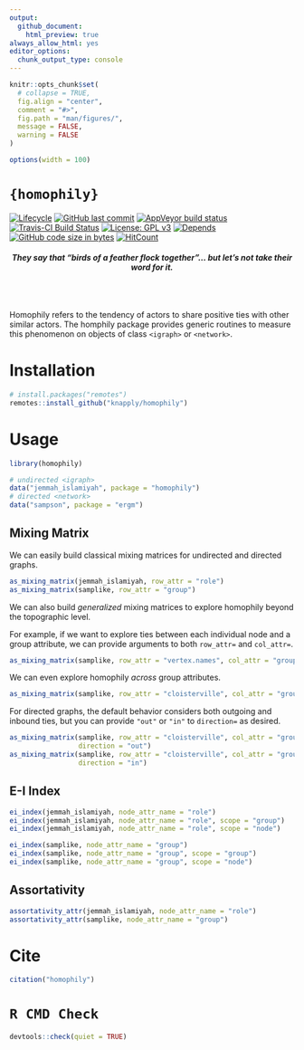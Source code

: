```yaml
---
output:
  github_document:
    html_preview: true
always_allow_html: yes
editor_options: 
  chunk_output_type: console
---
```


<!-- README.Rmd generates README.md. -->

```r
knitr::opts_chunk$set(
  # collapse = TRUE,
  fig.align = "center",
  comment = "#>",
  fig.path = "man/figures/",
  message = FALSE,
  warning = FALSE
)

options(width = 100)
```


# `{homophily}`

<!-- badges: start -->
[![Lifecycle](https://img.shields.io/badge/lifecycle-experimental-orange.svg)](https://www.tidyverse.org/lifecycle/#experimental)
[![GitHub last commit](https://img.shields.io/github/last-commit/knapply/homophily.svg)](https://github.com/knapply/homophily/commits/master)
<!-- [![Codecov test coverage](https://codecov.io/gh/knapply/homophily/branch/master/graph/badge.svg)](https://codecov.io/gh/knapply/homophily?branch=master) -->
[![AppVeyor build status](https://ci.appveyor.com/api/projects/status/github/knapply/homophily?branch=master&svg=true)](https://ci.appveyor.com/project/knapply/homophily)
[![Travis-CI Build Status](https://travis-ci.org/knapply/homophily.svg?branch=master)](https://travis-ci.org/knapply/homophily)
[![License: GPL v3](https://img.shields.io/badge/License-GPLv3-blue.svg)](https://www.gnu.org/licenses/gpl-3.0)
[![Depends](https://img.shields.io/badge/Depends-GNU_R>=3.6-blue.svg)](https://www.r-project.org/)
[![GitHub code size in bytes](https://img.shields.io/github/languages/code-size/knapply/homophily.svg)](https://github.com/knapply/homophily)
[![HitCount](http://hits.dwyl.io/knapply/homophily.svg)](http://hits.dwyl.io/knapply/homophily)
<!-- badges: end -->


<center>
  <h4>
    <i>
      They say that "birds of a feather flock together"... but let's not take their word for it.
    </i>
  </h4>
</center>

<br><br>

Homophily refers to the tendency of actors to share positive ties with other similar actors. The homphily package provides generic routines to measure this phenomenon on objects of class `<igraph>` or `<network>`.
    

# Installation

```r
# install.packages("remotes")
remotes::install_github("knapply/homophily")
```

# Usage

```r
library(homophily)
```

```r
# undirected <igraph>
data("jemmah_islamiyah", package = "homophily")
# directed <network>
data("sampson", package = "ergm")
```


## Mixing Matrix

We can easily build classical mixing matrices for undirected and directed graphs.

```r
as_mixing_matrix(jemmah_islamiyah, row_attr = "role")
as_mixing_matrix(samplike, row_attr = "group")
```

We can also build _generalized_ mixing matrices to explore homophily beyond the topographic level.

For example, if we want to explore ties between each individual node and a group attribute, we can provide arguments to both `row_attr=` and `col_attr=`.

```r
as_mixing_matrix(samplike, row_attr = "vertex.names", col_attr = "group")
```

We can even explore homophily _across_ group attributes.

```r
as_mixing_matrix(samplike, row_attr = "cloisterville", col_attr = "group")
```


For directed graphs, the default behavior considers both outgoing and inbound ties, but you can provide `"out"` or `"in"` to `direction=` as desired.

```r
as_mixing_matrix(samplike, row_attr = "cloisterville", col_attr = "group",
                 direction = "out")
as_mixing_matrix(samplike, row_attr = "cloisterville", col_attr = "group",
                 direction = "in")
```

## E-I Index

```r
ei_index(jemmah_islamiyah, node_attr_name = "role")
ei_index(jemmah_islamiyah, node_attr_name = "role", scope = "group")
ei_index(jemmah_islamiyah, node_attr_name = "role", scope = "node")

ei_index(samplike, node_attr_name = "group")
ei_index(samplike, node_attr_name = "group", scope = "group")
ei_index(samplike, node_attr_name = "group", scope = "node")
```

## Assortativity

```r
assortativity_attr(jemmah_islamiyah, node_attr_name = "role")
assortativity_attr(samplike, node_attr_name = "group")
```


# Cite

```r
citation("homophily")
```


# `R CMD Check`

```r
devtools::check(quiet = TRUE)
```


